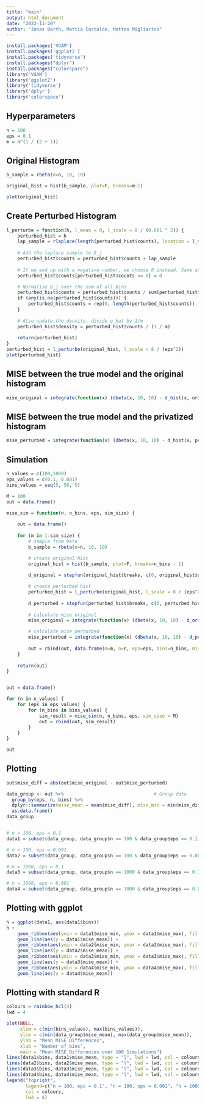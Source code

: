 ```yaml
---
title: "main"
output: html_document
date: "2022-11-20"
author: "Jonas Barth, Mattia Castaldo, Matteo Migliarino"
---
```


```r
install.packages('VGAM')
install.packages('ggplot2')
install.packages('tidyverse')
install.packages("dplyr")
install.packages("colorspace")
library('VGAM')
library('ggplot2')
library('tidyverse')
library('dplyr')
library('colorspace')
```

## Hyperparameters

```r
n = 100
eps = 0.1
m = n^(1 / (2 + 1))
```

## Original Histogram

```r
b_sample = rbeta(n=n, 10, 10)

original_hist = hist(b_sample, plot=F, breaks=m-1)

plot(original_hist)
```

## Create Perturbed Histogram

```r

l_perturbe = function(h, l_mean = 0, l_scale = 8 / (0.001 ^ 2)) {
    perturbed_hist = h
    lap_sample = rlaplace(length(perturbed_hist$counts), location = l_mean, scale = l_scale)
    
    # Add the laplace sample to D_j
    perturbed_hist$counts = perturbed_hist$counts + lap_sample
    
    # If we end up with a negative number, we choose 0 instead. Same as max(0, D_j)
    perturbed_hist$counts[perturbed_hist$counts <= 0] = 0

    # Normalise D_j over the sum of all bins
    perturbed_hist$counts = perturbed_hist$counts / sum(perturbed_hist$counts)
    if (any(is.na(perturbed_hist$counts))) {
        perturbed_hist$counts = rep(0, length(perturbed_hist$counts))
    }
    
    # Also update the density, divide q_hat by 1/m
    perturbed_hist$density = perturbed_hist$counts / (1 / m)
    
    return(perturbed_hist)
}
perturbed_hist = l_perturbe(original_hist, l_scale = 8 / (eps^2))
plot(perturbed_hist)

```

## MISE between the true model and the original histogram

```r
mise_original = integrate(function(x) (dbeta(x, 10, 10) - d_hist(x, original_hist))^2, 0, 1)
```

## MISE between the true model and the privatized histogram

```r
mise_perturbed = integrate(function(x) (dbeta(x, 10, 10) - d_hist(x, perturbed_hist))^2, 0, 1)
```

## Simulation

```r
n_values = c(100,1000)
eps_values = c(0.1, 0.001)
bins_values = seq(5, 50, 5)

M = 100
out = data.frame()

mise_sim = function(n, n_bins, eps, sim_size) {
    
    out = data.frame()
    
    for (m in 1:sim_size) {
        # sample from beta
        b_sample = rbeta(n=n, 10, 10)

        # create original hist
        original_hist = hist(b_sample, plot=F, breaks=n_bins - 1)
        
        d_original = stepfun(original_hist$breaks, c(0, original_hist$density, 0))

        # create perturbed hist
        perturbed_hist = l_perturbe(original_hist, l_scale = 8 / (eps^2))
        
        d_perturbed = stepfun(perturbed_hist$breaks, c(0, perturbed_hist$density, 0))
        
        # calculate mise original
        mise_original = integrate(function(x) (dbeta(x, 10, 10) - d_original(x))^2, 0, 1, subdivisions = 1000)$value

        # calculate mise perturbed
        mise_perturbed = integrate(function(x) (dbeta(x, 10, 10) - d_perturbed(x))^2, 0, 1, subdivisions = 1000)$value
        
        out = rbind(out, data.frame(m=m, n=n, eps=eps, bins=n_bins, mise_original=mise_original, mise_perturbed=mise_perturbed))
    }
    
    return(out)
}


out = data.frame()

for (n in n_values) {
    for (eps in eps_values) {
        for (n_bins in bins_values) {
            sim_result = mise_sim(n, n_bins, eps, sim_size = M)
            out = rbind(out, sim_result)
        }
    }
}

out
```

## Plotting

```r
out$mise_diff = abs(out$mise_original - out$mise_perturbed)

data_group <- out %>%                                 # Group data
  group_by(eps, n, bins) %>%
  dplyr::summarize(mise_mean = mean(mise_diff), mise_min = min(mise_diff), mise_max = max(mise_diff)) %>% 
  as.data.frame()
data_group


# n = 100, eps = 0.1
data1 = subset(data_group, data_group$n == 100 & data_group$eps == 0.1)

# n = 100, eps = 0.001
data2 = subset(data_group, data_group$n == 100 & data_group$eps == 0.001)

# n = 1000, eps = 0.1
data3 = subset(data_group, data_group$n == 1000 & data_group$eps == 0.1)

# n = 1000, eps = 0.001
data4 = subset(data_group, data_group$n == 1000 & data_group$eps == 0.001)
```

## Plotting with ggplot
```r
h = ggplot(data1, aes(data1$bins))
h + 
    geom_ribbon(aes(ymin = data1$mise_min, ymax = data1$mise_max), fill = "#32a852", alpha = 0.3) +
    geom_line(aes(y = data1$mise_mean)) +
    geom_ribbon(aes(ymin = data2$mise_min, ymax = data2$mise_max), fill = "grey60", alpha = 0.3) +
    geom_line(aes(y = data2$mise_mean)) +
    geom_ribbon(aes(ymin = data3$mise_min, ymax = data3$mise_max), fill = "grey50", alpha = 0.3) +
    geom_line(aes(y = data3$mise_mean)) +
    geom_ribbon(aes(ymin = data4$mise_min, ymax = data4$mise_max), fill = "grey40", alpha = 0.3) +
    geom_line(aes(y = data4$mise_mean))
```

## Plotting with standard R
```r

colours = rainbow_hcl(4)
lwd = 4

plot(NULL,
     xlim = c(min(bins_values), max(bins_values)),
     ylim = c(min(data_group$mise_mean), max(data_group$mise_mean)),
     ylab = "Mean MISE Differences",
     xlab = "Number of bins",
     main = "Mean MISE Differences over 100 Simulations")
lines(data1$bins, data1$mise_mean, type = "l", lwd = lwd, col = colours[1])
lines(data2$bins, data2$mise_mean, type = "l", lwd = lwd, col = colours[2])
lines(data3$bins, data3$mise_mean, type = "l", lwd = lwd, col = colours[3])
lines(data4$bins, data4$mise_mean, type = "l", lwd = lwd, col = colours[4])
legend("topright", 
       legend=c("n = 100, eps = 0.1", "n = 100, eps = 0.001", "n = 1000, eps = 0.1", "n = 1000, eps = 0.001"), 
       col = colours,
       lwd = 4)
```
